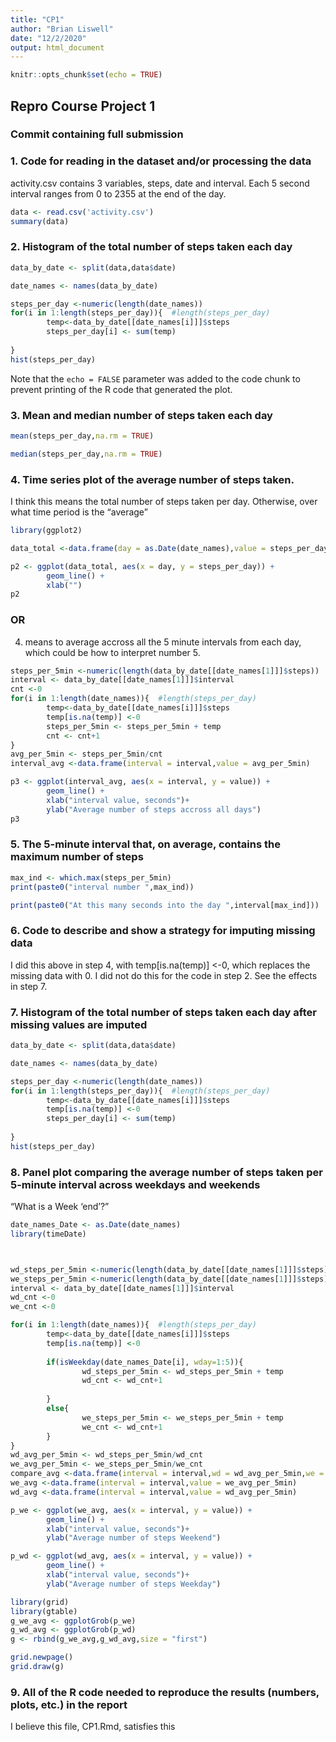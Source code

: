 ```yaml
---
title: "CP1"
author: "Brian Liswell"
date: "12/2/2020"
output: html_document
---
```


```r
knitr::opts_chunk$set(echo = TRUE)
```

## Repro Course Project 1

### Commit containing full submission

### 1. Code for reading in the dataset and/or processing the data

activity.csv contains 3 variables, steps, date and interval.  Each 5 second interval ranges from 0 to 2355 at the end of the day.

```r
data <- read.csv('activity.csv')
summary(data)
```

### 2. Histogram of the total number of steps taken each day


```r
data_by_date <- split(data,data$date)

date_names <- names(data_by_date)

steps_per_day <-numeric(length(date_names))
for(i in 1:length(steps_per_day)){  #length(steps_per_day)
        temp<-data_by_date[[date_names[i]]]$steps
        steps_per_day[i] <- sum(temp)
        
}
hist(steps_per_day)
```

Note that the `echo = FALSE` parameter was added to the code chunk to prevent printing of the R code that generated the plot.


### 3. Mean and median number of steps taken each day
```r
mean(steps_per_day,na.rm = TRUE)
```
```r
median(steps_per_day,na.rm = TRUE)
```

### 4. Time series plot of the average number of steps taken.
I think this means the total number of steps taken per day.  Otherwise, over what time period is the "average"

```r
library(ggplot2)

data_total <-data.frame(day = as.Date(date_names),value = steps_per_day)

p2 <- ggplot(data_total, aes(x = day, y = steps_per_day)) + 
        geom_line() +
        xlab("")
p2
```

### OR
4. means to average accross all the 5 minute intervals from each day, which could be how to interpret number 5.
```r
steps_per_5min <-numeric(length(data_by_date[[date_names[1]]]$steps))
interval <- data_by_date[[date_names[1]]]$interval
cnt <-0
for(i in 1:length(date_names)){  #length(steps_per_day)
        temp<-data_by_date[[date_names[i]]]$steps
        temp[is.na(temp)] <-0
        steps_per_5min <- steps_per_5min + temp
        cnt <- cnt+1
}
avg_per_5min <- steps_per_5min/cnt
interval_avg <-data.frame(interval = interval,value = avg_per_5min)

p3 <- ggplot(interval_avg, aes(x = interval, y = value)) + 
        geom_line() +
        xlab("interval value, seconds")+
        ylab("Average number of steps accross all days")
p3
```

### 5. The 5-minute interval that, on average, contains the maximum number of steps
```r
max_ind <- which.max(steps_per_5min)
print(paste0("interval number ",max_ind))

print(paste0("At this many seconds into the day ",interval[max_ind]))
```

### 6. Code to describe and show a strategy for imputing missing data

I did this above in step 4, with temp[is.na(temp)] <-0, which replaces the missing data with 0.  I did not do this for the code in step 2.  See the effects in step 7.

### 7. Histogram of the total number of steps taken each day after missing values are imputed
```r
data_by_date <- split(data,data$date)

date_names <- names(data_by_date)

steps_per_day <-numeric(length(date_names))
for(i in 1:length(steps_per_day)){  #length(steps_per_day)
        temp<-data_by_date[[date_names[i]]]$steps
        temp[is.na(temp)] <-0
        steps_per_day[i] <- sum(temp)
        
}
hist(steps_per_day)
```

### 8. Panel plot comparing the average number of steps taken per 5-minute interval across weekdays and weekends

"What is a Week 'end'?"
```r
date_names_Date <- as.Date(date_names)
library(timeDate)



wd_steps_per_5min <-numeric(length(data_by_date[[date_names[1]]]$steps))
we_steps_per_5min <-numeric(length(data_by_date[[date_names[1]]]$steps))
interval <- data_by_date[[date_names[1]]]$interval
wd_cnt <-0
we_cnt <-0

for(i in 1:length(date_names)){  #length(steps_per_day)
        temp<-data_by_date[[date_names[i]]]$steps
        temp[is.na(temp)] <-0
        
        if(isWeekday(date_names_Date[i], wday=1:5)){
                wd_steps_per_5min <- wd_steps_per_5min + temp
                wd_cnt <- wd_cnt+1
                
        }
        else{
                we_steps_per_5min <- we_steps_per_5min + temp
                we_cnt <- wd_cnt+1
        }
}
wd_avg_per_5min <- wd_steps_per_5min/wd_cnt
we_avg_per_5min <- we_steps_per_5min/we_cnt
compare_avg <-data.frame(interval = interval,wd = wd_avg_per_5min,we = we_avg_per_5min)
we_avg <-data.frame(interval = interval,value = we_avg_per_5min)
wd_avg <-data.frame(interval = interval,value = wd_avg_per_5min)

p_we <- ggplot(we_avg, aes(x = interval, y = value)) + 
        geom_line() +
        xlab("interval value, seconds")+
        ylab("Average number of steps Weekend")

p_wd <- ggplot(wd_avg, aes(x = interval, y = value)) + 
        geom_line() +
        xlab("interval value, seconds")+
        ylab("Average number of steps Weekday")

library(grid)
library(gtable)
g_we_avg <- ggplotGrob(p_we)
g_wd_avg <- ggplotGrob(p_wd)
g <- rbind(g_we_avg,g_wd_avg,size = "first")

grid.newpage()
grid.draw(g)
```

### 9. All of the R code needed to reproduce the results (numbers, plots, etc.) in the report

I believe this file, CP1.Rmd, satisfies this